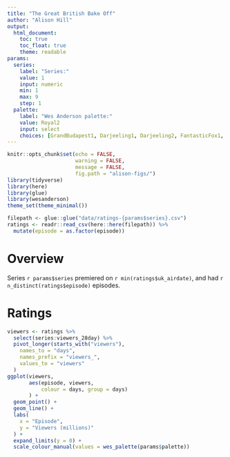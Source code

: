 ```yaml
---
title: "The Great British Bake Off"
author: "Alison Hill"
output: 
  html_document:
    toc: true
    toc_float: true
    theme: readable
params:
  series:
    label: "Series:"
    value: 1
    input: numeric
    min: 1
    max: 9
    step: 1
  palette: 
    label: "Wes Anderson palette:"
    value: Royal2
    input: select
    choices: [GrandBudapest1, Darjeeling1, Darjeeling2, FantasticFox1, Royal2]
---
```


```r
knitr::opts_chunk$set(echo = FALSE, 
                      warning = FALSE,
                      message = FALSE,
                      fig.path = "alison-figs/")
library(tidyverse)
library(here)
library(glue)
library(wesanderson)
theme_set(theme_minimal())
```

```r
filepath <- glue::glue("data/ratings-{params$series}.csv")
ratings <- readr::read_csv(here::here(filepath)) %>% 
  mutate(episode = as.factor(episode))
```


# Overview

Series `r params$series` premiered on `r min(ratings$uk_airdate)`, and had `r n_distinct(ratings$episode)` episodes.

# Ratings

```r
viewers <- ratings %>% 
  select(series:viewers_28day) %>% 
  pivot_longer(starts_with("viewers"), 
    names_to = "days", 
    names_prefix = "viewers_", 
    values_to = "viewers"
  ) 
ggplot(viewers, 
       aes(episode, viewers, 
           colour = days, group = days)
       ) + 
  geom_point() + 
  geom_line() + 
  labs(
    x = "Episode", 
    y = "Viewers (millions)"
  ) +
  expand_limits(y = 0) +
  scale_colour_manual(values = wes_palette(params$palette))
```
